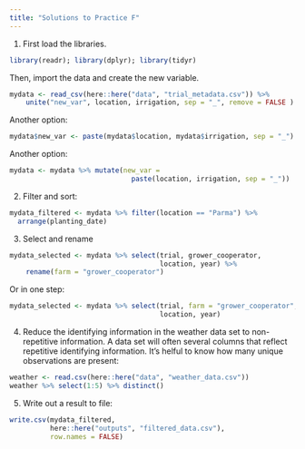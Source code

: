 ```yaml
---
title: "Solutions to Practice F"
---
```


(@) First load the libraries. 
```r
library(readr); library(dplyr); library(tidyr)
```

Then, import the data and create the new variable. 

```r
mydata <- read_csv(here::here("data", "trial_metadata.csv")) %>%
    unite("new_var", location, irrigation, sep = "_", remove = FALSE )
```

Another option:

```r
mydata$new_var <- paste(mydata$location, mydata$irrigation, sep = "_")
```

Another option: 

```r
mydata <- mydata %>% mutate(new_var = 
                              paste(location, irrigation, sep = "_"))
```

(@) Filter and sort:

```r
mydata_filtered <- mydata %>% filter(location == "Parma") %>%
  arrange(planting_date)
```

(@) Select and rename

```r
mydata_selected <- mydata %>% select(trial, grower_cooperator, 
                                     location, year) %>%
    rename(farm = "grower_cooperator")
```

Or in one step:

```r
mydata_selected <- mydata %>% select(trial, farm = "grower_cooperator",
                                     location, year)
```

(@) Reduce the identifying information in the weather data set to non-repetitive information. A data set will often several columns that reflect repetitive identifying information. It's helful to know how many unique observations are present:

```r
weather <- read.csv(here::here("data", "weather_data.csv"))
weather %>% select(1:5) %>% distinct()
```

(@) Write out a result to file:

```r
write.csv(mydata_filtered, 
          here::here("outputs", "filtered_data.csv"),
          row.names = FALSE)
```

